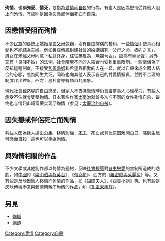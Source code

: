 '''殉情'''，也稱'''殉愛'''、'''情死'''，是指為[[愛情|愛情]]而[[自殺|自殺]]的行為。有些人是因為戀情受其他人阻止而殉情，有些則是因為[[失戀|失戀]]或伴侶死亡而自殺。

==因戀情受阻而殉情==
不少[[民族|民族]]的[[傳統|傳統]]上婚姻是由[[包辦婚姻|父母包辦]]，沒有自由擇偶的權利，一些[[情侶|情侶]]即使真心相愛也不能結為[[夫婦|夫婦]]。例如[[東亞|東亞]]傳統[[封建社會|封建社會]]的婚姻講究「父母之命、媒妁之言」，男女在未經父母同意下私訂終身，往往被視為「無媒茍合」，認為有辱家聲；另外又有「良賤不婚」的法例，[[社會階層|社會階層]]不同的人結合也受到重重限制。一些情侶為了反抗這種制度，不接受[[包辦婚姻|包辦婚姻]]和希望與相愛的人在一起，就以自殺來成全兩人結合的心願，視為同生共死，同時也向其他人表示自己的對愛情堅貞，並對不合理的制度作出控訴。西方上層社會亦有類似的現象。

現代社會雖然容許自由戀愛，但家人不支持戀情時仍會給當事人心理壓力，有些人承受不住就會雙雙殉情。日本著名作家[[太宰治|太宰治]]就曾多次与不同的女性殉情自杀，最终也与情妇山崎富荣实现了殉情（参见：[[太宰治的自杀|太宰治的自杀]]）。

==因失戀或伴侶死亡而殉情==
有些人因為戀人提出[[分手|分手]]、移情別戀、[[劈腿族|不忠]]、死亡或其他原因離開自己，感到生無可戀而自殺，這也可以稱為殉情。

==與殉情相關的作品==
不少文學或其他創作都以殉情為題材，反映[[社會規範|社會規範]]對[[自由戀愛|自由戀愛]]的禁制所造成的悲劇，如[[中國|中國]]的《[[梁山伯與祝英台|梁山伯與祝英台]]》、《[[帝女花|帝女花]]》、西方的《[[羅密歐與茱麗葉|羅密歐與茱麗葉]]》等。又有些是反映因戀人移情而殉情的作品，如《[[蝴蝶夫人|蝴蝶夫人]]》、《[[西貢小姐|西貢小姐]]》等。也有些是反映傳統孝道與愛情兩難下殉情的作品，如《[[孔雀東南飛|孔雀東南飛]]》。

==另見==
*[[殉職|殉職]]
*[[殉道|殉道]]

{{Authority control}}
[[Category:愛情|Category:愛情]]
[[Category:自殺|Category:自殺]]